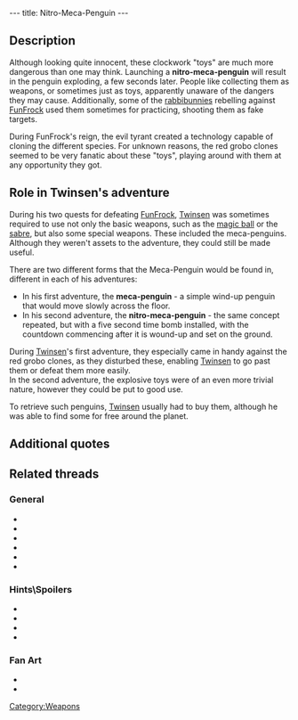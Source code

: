 ---
title: Nitro-Meca-Penguin
---

{{Weapon|
Name=Nitro-Meca-Penguin|
Image=Meca.gif|
Enemy=All enemies|
Rate=Slow|
Damage=Medium|
Range=Short}}

{{Quote|
Quote=Meca-Penguin. Red clones just hate this stupid toy.|
Character=Official description, Twinsen's first adventure}}

==Description==
Although looking quite innocent, these clockwork "toys" are much more dangerous than one may think. Launching a '''nitro-meca-penguin''' will result in the penguin exploding, a few seconds later. People like collecting them as weapons, or sometimes just as toys, apparently unaware of the dangers they may cause. Additionally, some of the [[rabbibunnies]] rebelling against [[FunFrock]] used them sometimes for practicing, shooting them as fake targets.

During FunFrock's reign, the evil tyrant created a technology capable of cloning the different species. For unknown reasons, the red grobo clones seemed to be very fanatic about these "toys", playing around with them at any opportunity they got.

==Role in Twinsen's adventure==
During his two quests for defeating [[FunFrock]], [[Twinsen]] was sometimes required to use not only the basic weapons, such as the [[magic ball]] or the [[sabre]], but also some special weapons. These included the meca-penguins. Although they weren't assets to the adventure, they could still be made useful.

There are two different forms that the Meca-Penguin would be found in, different in each of his adventures:

* In his first adventure, the '''meca-penguin''' - a simple wind-up penguin that would move slowly across the floor.
* In his second adventure, the '''nitro-meca-penguin''' - the same concept repeated, but with a five second time bomb installed, with the countdown commencing after it is wound-up and set on the ground. 

During [[Twinsen]]'s first adventure, they especially came in handy against the red grobo clones, as they disturbed these, enabling [[Twinsen]] to go past them or defeat them more easily. 
<br>In the second adventure, the explosive toys were of an even more trivial nature, however they could be put to good use.

To retrieve such penguins, [[Twinsen]] usually had to buy them, although he was able to find some for free around the planet.

==Additional quotes==
{{Quote|
Quote=You can use the Nitro-Meca-Penguins by placing them in a level and unencumbered area.|
Character=Official description, Twinsen's second adventure}}
{{Quote|
Quote=You just acquired a superb Nitro-Meca-Penguin. Select it in the inventory and it'll explode a few seconds later.|
Character=When Twinsen found a new penguin}}

==Related threads==
===General===
* {{thread|id=11096|title=The Desert Island Bowlers}}
* {{thread|id=11024|title=some fun stuff and tips}}
* {{thread|id=7141|title=Adeline can't spell?}}
* {{thread|id=6347|title=Nitro-Meca-Penguins}}
* {{thread|id=4358|title=Meca Penguins - how meny times?}}
* {{thread|id=2549|title=Unlimited Nitro-Meca-Penguins}}

===Hints\Spoilers===
* {{thread|id=8574|title=Meca Penguin for beginners}}
* {{thread|id=7228|title=Speech glitch & the penguin on the reef}}
* {{thread|id=660|title=Found another Mecapeng}}
* {{thread|id=12734|title=the meca penguin bug}}

===Fan Art===
* {{thread|id=11287|title=Twinsen}}
* {{post|id=112171|title=Lba3}}

[[Category:Weapons]]